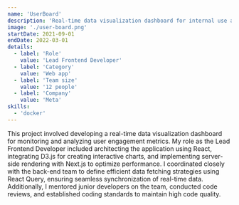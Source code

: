 ```yaml
---
name: 'UserBoard'
description: 'Real-time data visualization dashboard for internal use at Meta'
image: './user-board.png'
startDate: 2021-09-01
endDate: 2022-03-01
details:
  - label: 'Role'
    value: 'Lead Frontend Developer'
  - label: 'Category'
    value: 'Web app'
  - label: 'Team size'
    value: '12 people'
  - label: 'Company'
    value: 'Meta'
skills:
  - 'docker'
---
```


This project involved developing a real-time data visualization dashboard for monitoring and analyzing user engagement metrics. My role as the Lead Frontend Developer included architecting the application using React, integrating D3.js for creating interactive charts, and implementing server-side rendering with Next.js to optimize performance. I coordinated closely with the back-end team to define efficient data fetching strategies using React Query, ensuring seamless synchronization of real-time data. Additionally, I mentored junior developers on the team, conducted code reviews, and established coding standards to maintain high code quality.
